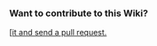 === Want to contribute to this Wiki? ===

[[https://github.com/PIVX-Project/PIVX-wiki|Fork it and send a pull request.]
